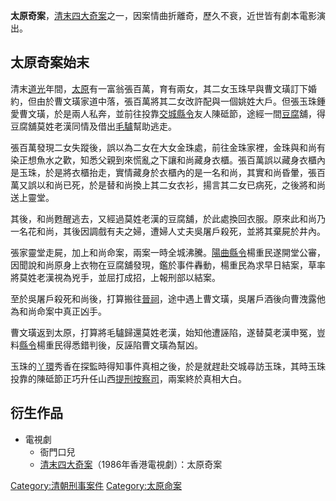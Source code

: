 {{unreferenced|time=2014-6-8}}
'''太原奇案'''，[[清末四大奇案|清末四大奇案]]之一，因案情曲折離奇，歷久不衰，近世皆有劇本電影演出。

==太原奇案始末 ==
清末[[道光|道光]]年間，[[太原|太原]]有一富翁張百萬，育有兩女，其二女玉珠早與曹文璜訂下婚約，但由於曹文璜家道中落，張百萬將其二女改許配與一個姚姓大戶。但張玉珠鍾愛曹文璜，於是兩人私奔，並前往投靠[[交城|交城]][[縣令|縣令]]友人陳砥節，途經一間[[豆腐|豆腐]]舖，得豆腐舖莫姓老漢同情及借出[[驢|毛驢]]幫助逃走。

張百萬發現二女失蹤後，誤以為二女在大女金珠處，前往金珠家裡，金珠與和尚有染正想魚水之歡，知悉父親到來慌亂之下讓和尚藏身衣櫃。張百萬誤以藏身衣櫃內是玉珠，於是將衣櫃抬走，實情藏身於衣櫃內的是一名和尚，其實和尚昏暈，張百萬又誤以和尚已死，於是替和尚換上其二女衣衫，揚言其二女已病死，之後將和尚送上靈堂。

其後，和尚甦醒逃去，又經過莫姓老漢的豆腐舖，於此處換回衣服。原來此和尚乃一名花和尚，其後因調戲有夫之婦，遭婦人丈夫吳屠戶殺死，並將其棄屍於井內。

張家靈堂走屍，加上和尚命案，兩案一時全城沸騰。[[陽曲|陽曲]][[縣令|縣令]]楊重民遂開堂公審，因聞說和尚原身上衣物在豆腐舖發現，鑑於事件轟動，楊重民為求早日結案，草率將莫姓老漢視為兇手，並屈打成招，上報刑部以結案。

至於吳屠戶殺死和尚後，打算搬往[[晉祠|晉祠]]，途中遇上曹文璜，吳屠戶酒後向曹洩露他為和尚命案中真正凶手。

曹文璜返到太原，打算將毛驢歸還莫姓老漢，始知他遭誣陷，遂替莫老漢申冤，豈料[[縣令|縣令]]楊重民得悉錯判後，反誣陷曹文璜為幫凶。

玉珠的[[丫環|丫環]]秀香在探監時得知事件真相之後，於是就趕赴交城尋訪玉珠，其時玉珠投靠的陳砥節正巧升任山西[[提刑按察司|提刑按察司]]，兩案終於真相大白。

==衍生作品==
*電視劇
**衙門口兒
**[[清末四大奇案_(電視劇)|清末四大奇案]]（1986年香港電視劇）：太原奇案
{{清末四大奇案}}

[[Category:清朝刑事案件|Category:清朝刑事案件]]
[[Category:太原命案|Category:太原命案]]